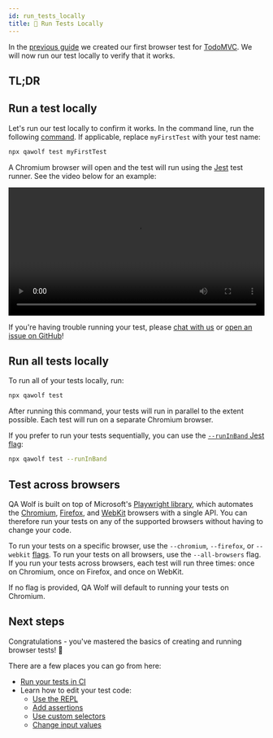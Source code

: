 ```yaml
---
id: run_tests_locally
title: 🏃 Run Tests Locally
---
```



In the [previous guide](create_a_test) we created our first browser test for [TodoMVC](http://todomvc.com/examples/react). We will now run our test locally to verify that it works.

## TL;DR

<BrowserCodeBlock />

## Run a test locally

Let's run our test locally to confirm it works. In the command line, run the following [command](api/cli#npx-qawolf-test-name). If applicable, replace `myFirstTest` with your test name:

```bash
npx qawolf test myFirstTest
```

A Chromium browser will open and the test will run using the [Jest](https://jestjs.io) test runner. See the video below for an example:

<video controls title="run a test locally" width="100%">
  <source
    src="https://storage.googleapis.com/docs.qawolf.com/guides/run_test_locally.mov"
    type="video/mp4"
  />
</video>

If you're having trouble running your test, please [chat with us](https://gitter.im/qawolf/community) or [open an issue on GitHub](https://github.com/qawolf/qawolf/issues/new)!

## Run all tests locally

To run all of your tests locally, run:

```bash
npx qawolf test
```

After running this command, your tests will run in parallel to the extent possible. Each test will run on a separate Chromium browser.

If you prefer to run your tests sequentially, you can use the [`--runInBand` Jest flag](https://jestjs.io/docs/en/cli#--runinband):

```bash
npx qawolf test --runInBand
```

## Test across browsers

QA Wolf is built on top of Microsoft's [Playwright library](https://github.com/microsoft/playwright), which automates the [Chromium](https://www.chromium.org/Home), [Firefox](https://www.mozilla.org/en-US/firefox/new), and [WebKit](https://webkit.org) browsers with a single API. You can therefore run your tests on any of the supported browsers without having to change your code.

To run your tests on a specific browser, use the `--chromium`, `--firefox`, or `--webkit` [flags](api/cli#npx-qawolf-test-name). To run your tests on all browsers, use the `--all-browsers` flag. If you run your tests across browsers, each test will run three times: once on Chromium, once on Firefox, and once on WebKit.

If no flag is provided, QA Wolf will default to running your tests on Chromium.

<BrowserCombinedCodeBlock />

## Next steps

Congratulations - you've mastered the basics of creating and running browser tests! 🎉

There are a few places you can go from here:

- [Run your tests in CI](run_tests_in_ci)
- Learn how to edit your test code:
  - [Use the REPL](use_the_repl)
  - [Add assertions](add_assertions)
  - [Use custom selectors](use_custom_selectors)
  - [Change input values](change_input_values)
